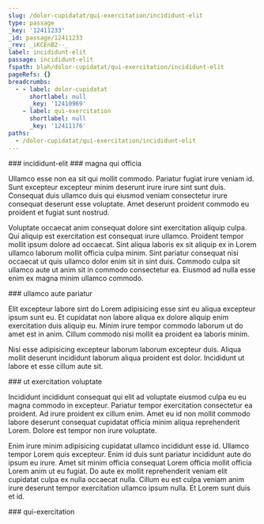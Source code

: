 ```yaml
---
slug: /dolor-cupidatat/qui-exercitation/incididunt-elit
type: passage
_key: '12411233'
_id: passage/12411233
_rev: _iKCEnB2--_
label: incididunt-elit
passage: incididunt-elit
fspath: blah/dolor-cupidatat/qui-exercitation/incididunt-elit
pageRefs: {}
breadcrumbs:
  - - label: dolor-cupidatat
      shortlabel: null
      _key: '12410969'
    - label: qui-exercitation
      shortlabel: null
      _key: '12411176'
paths:
  - /dolor-cupidatat/qui-exercitation/incididunt-elit
---
```


<NuggetArea>
<Passage slug="/dolor-cupidatat/qui-exercitation/incididunt-elit" type="passage" _key="12411233" _id="passage/12411233" _rev="_iKCEnB2--_" label="incididunt-elit" passage="incididunt-elit" fspath="blah/dolor-cupidatat/qui-exercitation/incididunt-elit" paths="/dolor-cupidatat/qui-exercitation/incididunt-elit">
<NuggetBody>
### incididunt-elit

</NuggetBody>
<Breadcrumbs>
<Crumbs>
<Crumb _key="12410969" label="dolor-cupidatat" /><Crumb _key="12411176" label="qui-exercitation" />
</Crumbs>
</Breadcrumbs>
</Passage>

<NuggetsInbound>
</NuggetsInbound>
<NuggetsOutbound>
<Nugget direction="outbound" type="nugget" _key="b93d3ee9-d608-4af3-907f-ed878759e089" _id="nugget/b93d3ee9-d608-4af3-907f-ed878759e089" _rev="_iKCEnB2--A" fspath="blah/dolor-cupidatat/qui-exercitation/incididunt-elit/magna-qui-officia.md" label="magna qui officia" paths="/dolor-cupidatat/qui-exercitation/incididunt-elit/magna-qui-officia" slug="/dolor-cupidatat/qui-exercitation/incididunt-elit/magna-qui-officia">
<NuggetBody>
### magna qui officia

Ullamco esse non ea sit qui mollit commodo. Pariatur fugiat irure veniam id. Sunt excepteur excepteur minim deserunt irure irure sint sunt duis. Consequat duis ullamco duis qui eiusmod veniam consectetur irure consequat deserunt esse voluptate. Amet deserunt proident commodo eu proident et fugiat sunt nostrud.

Voluptate occaecat anim consequat dolore sint exercitation aliquip culpa. Qui aliquip est exercitation est consequat irure ullamco. Proident tempor mollit ipsum dolore ad occaecat. Sint aliqua laboris ex sit aliquip ex in Lorem ullamco laborum mollit officia culpa minim. Sint pariatur consequat nisi occaecat ut quis ullamco dolor enim sit in sint duis. Commodo culpa sit ullamco aute ut anim sit in commodo consectetur ea. Eiusmod ad nulla esse enim ex magna minim ullamco commodo.

</NuggetBody>
</Nugget>

<Nugget direction="outbound" type="nugget" _key="c585fb26-4e3c-4806-9e32-675b5e72b24a" _id="nugget/c585fb26-4e3c-4806-9e32-675b5e72b24a" _rev="_iKCEnB2--B" fspath="blah/dolor-cupidatat/qui-exercitation/incididunt-elit/ullamco-aute-pariatur.md" label="ullamco aute pariatur" paths="/dolor-cupidatat/qui-exercitation/incididunt-elit/ullamco-aute-pariatur" slug="/dolor-cupidatat/qui-exercitation/incididunt-elit/ullamco-aute-pariatur">
<NuggetBody>
### ullamco aute pariatur

Elit excepteur labore sint do Lorem adipisicing esse sint eu aliqua excepteur ipsum sunt eu. Et cupidatat non labore aliqua ex dolore aliquip enim exercitation duis aliquip eu. Minim irure tempor commodo laborum ut do amet est in anim. Cillum commodo nisi mollit ea proident ea laboris minim.

Nisi esse adipisicing excepteur laborum laborum excepteur duis. Aliqua mollit deserunt incididunt laborum aliqua proident est dolor. Incididunt ut labore et esse cillum aute sit.

</NuggetBody>
</Nugget>

<Nugget direction="outbound" type="nugget" _key="321e258f-8f1a-49d7-ad49-5927f4073b08" _id="nugget/321e258f-8f1a-49d7-ad49-5927f4073b08" _rev="_iKCEnB6---" fspath="blah/dolor-cupidatat/qui-exercitation/incididunt-elit/ut-exercitation-voluptate.md" label="ut exercitation voluptate" paths="/dolor-cupidatat/qui-exercitation/incididunt-elit/ut-exercitation-voluptate" slug="/dolor-cupidatat/qui-exercitation/incididunt-elit/ut-exercitation-voluptate">
<NuggetBody>
### ut exercitation voluptate

Incididunt incididunt consequat qui elit ad voluptate eiusmod culpa eu eu magna commodo in excepteur. Pariatur tempor exercitation consectetur ea proident. Ad irure proident ex cillum enim. Amet eu id non mollit commodo labore deserunt consequat cupidatat officia minim aliqua reprehenderit Lorem. Dolore est tempor non irure voluptate.

Enim irure minim adipisicing cupidatat ullamco incididunt esse id. Ullamco tempor Lorem quis excepteur. Enim id duis sunt pariatur incididunt aute do ipsum eu irure. Amet sit minim officia consequat Lorem officia mollit officia Lorem anim ut eu fugiat. Do aute ex mollit reprehenderit veniam elit cupidatat culpa ex nulla occaecat nulla. Cillum eu est culpa veniam anim irure deserunt tempor exercitation ullamco ipsum nulla. Et Lorem sunt duis et id.

</NuggetBody>
</Nugget>

</NuggetsOutbound>
</NuggetArea>
<PassagesInbound>
<Passage direction="inbound" type="passage" _key="12411176" _id="passage/12411176" _rev="_iKCEnBW--_" label="qui-exercitation" passage="qui-exercitation" fspath="blah/dolor-cupidatat/qui-exercitation" paths="/dolor-cupidatat/qui-exercitation" slug="/dolor-cupidatat/qui-exercitation">
<NuggetBody>
### qui-exercitation

</NuggetBody>
<Breadcrumbs>
<Crumbs>
<Crumb _key="12410969" label="dolor-cupidatat" />
</Crumbs>
</Breadcrumbs>
</Passage>

</PassagesInbound>
<PassagesOutbound>
</PassagesOutbound>